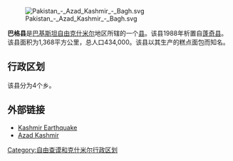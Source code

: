 {{expand|time=2009-07-12T06:33:59+00:00}}
{{unreferenced|time=2009-07-12T06:33:59+00:00}}
[[File:Pakistan_-_Azad_Kashmir_-_Bagh.svg|right]]

'''巴格县'''是[[巴基斯坦|巴基斯坦]][[自由克什米尔|自由克什米尔]]地区所辖的一个[[县|县]]。该县1988年析置自[[蓬奇县|蓬奇县]]。该县面积为1,368平方公里，总人口434,000。该县以其生产的糕点面包而知名。

== 行政区划 ==
该县分为4个乡。

==外部链接==
* [https://web.archive.org/web/20120207032432/http://www.kashmirearthquake.com/ Kashmir Earthquake]
* [https://web.archive.org/web/20120310161420/http://www.kashmir.kct-uk.org/  Azad Kashmir]

{{自由克什米尔}}


[[Category:自由查谟和克什米尔行政区划|Category:自由查谟和克什米尔行政区划]]